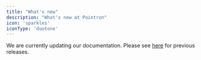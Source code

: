 ```yaml
---
title: "What's new"
description: "What's new at Pointron"
icon: 'sparkles'
iconType: 'duotone'
---
```


We are currently updating our documentation. Please see [here](https://pointron.supahub.com) for previous releases.
